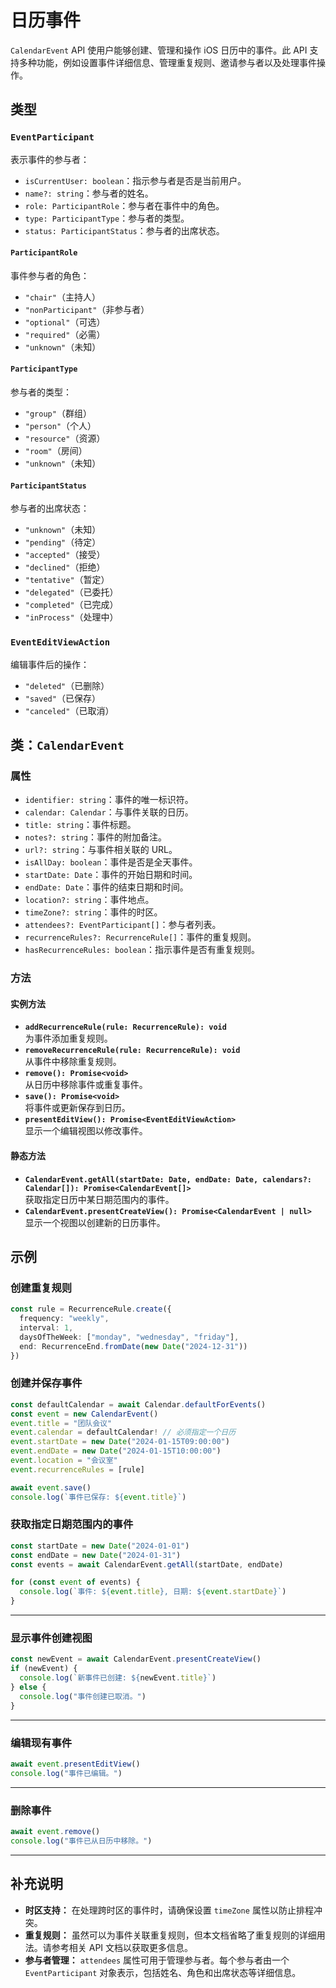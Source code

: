 # 日历事件 

`CalendarEvent` API 使用户能够创建、管理和操作 iOS 日历中的事件。此 API 支持多种功能，例如设置事件详细信息、管理重复规则、邀请参与者以及处理事件操作。

## 类型

### `EventParticipant`
表示事件的参与者：
- `isCurrentUser: boolean`：指示参与者是否是当前用户。
- `name?: string`：参与者的姓名。
- `role: ParticipantRole`：参与者在事件中的角色。
- `type: ParticipantType`：参与者的类型。
- `status: ParticipantStatus`：参与者的出席状态。

#### `ParticipantRole`
事件参与者的角色：
- `"chair"`（主持人）
- `"nonParticipant"`（非参与者）
- `"optional"`（可选）
- `"required"`（必需）
- `"unknown"`（未知）

#### `ParticipantType`
参与者的类型：
- `"group"`（群组）
- `"person"`（个人）
- `"resource"`（资源）
- `"room"`（房间）
- `"unknown"`（未知）

#### `ParticipantStatus`
参与者的出席状态：
- `"unknown"`（未知）
- `"pending"`（待定）
- `"accepted"`（接受）
- `"declined"`（拒绝）
- `"tentative"`（暂定）
- `"delegated"`（已委托）
- `"completed"`（已完成）
- `"inProcess"`（处理中）

### `EventEditViewAction`
编辑事件后的操作：
- `"deleted"`（已删除）
- `"saved"`（已保存）
- `"canceled"`（已取消）

## 类：`CalendarEvent`

### 属性
- `identifier: string`：事件的唯一标识符。
- `calendar: Calendar`：与事件关联的日历。
- `title: string`：事件标题。
- `notes?: string`：事件的附加备注。
- `url?: string`：与事件相关联的 URL。
- `isAllDay: boolean`：事件是否是全天事件。
- `startDate: Date`：事件的开始日期和时间。
- `endDate: Date`：事件的结束日期和时间。
- `location?: string`：事件地点。
- `timeZone?: string`：事件的时区。
- `attendees?: EventParticipant[]`：参与者列表。
- `recurrenceRules?: RecurrenceRule[]`：事件的重复规则。
- `hasRecurrenceRules: boolean`：指示事件是否有重复规则。

### 方法

#### 实例方法
- **`addRecurrenceRule(rule: RecurrenceRule): void`**  
  为事件添加重复规则。
- **`removeRecurrenceRule(rule: RecurrenceRule): void`**  
  从事件中移除重复规则。
- **`remove(): Promise<void>`**  
  从日历中移除事件或重复事件。
- **`save(): Promise<void>`**  
  将事件或更新保存到日历。
- **`presentEditView(): Promise<EventEditViewAction>`**  
  显示一个编辑视图以修改事件。

#### 静态方法
- **`CalendarEvent.getAll(startDate: Date, endDate: Date, calendars?: Calendar[]): Promise<CalendarEvent[]>`**  
  获取指定日历中某日期范围内的事件。
- **`CalendarEvent.presentCreateView(): Promise<CalendarEvent | null>`**  
  显示一个视图以创建新的日历事件。

## 示例

### 创建重复规则
```ts
const rule = RecurrenceRule.create({
  frequency: "weekly",
  interval: 1,
  daysOfTheWeek: ["monday", "wednesday", "friday"],
  end: RecurrenceEnd.fromDate(new Date("2024-12-31"))
})
```

### 创建并保存事件
```ts
const defaultCalendar = await Calendar.defaultForEvents()
const event = new CalendarEvent()
event.title = "团队会议"
event.calendar = defaultCalendar! // 必须指定一个日历
event.startDate = new Date("2024-01-15T09:00:00")
event.endDate = new Date("2024-01-15T10:00:00")
event.location = "会议室"
event.recurrenceRules = [rule]

await event.save()
console.log(`事件已保存: ${event.title}`)
```

### 获取指定日期范围内的事件
```ts
const startDate = new Date("2024-01-01")
const endDate = new Date("2024-01-31")
const events = await CalendarEvent.getAll(startDate, endDate)

for (const event of events) {
  console.log(`事件: ${event.title}, 日期: ${event.startDate}`)
}
```

---

### 显示事件创建视图
```ts
const newEvent = await CalendarEvent.presentCreateView()
if (newEvent) {
  console.log(`新事件已创建: ${newEvent.title}`)
} else {
  console.log("事件创建已取消。")
}
```

---

### 编辑现有事件
```ts
await event.presentEditView()
console.log("事件已编辑。")
```

---

### 删除事件
```ts
await event.remove()
console.log("事件已从日历中移除。")
```

---

## 补充说明

- **时区支持：** 在处理跨时区的事件时，请确保设置 `timeZone` 属性以防止排程冲突。
- **重复规则：** 虽然可以为事件关联重复规则，但本文档省略了重复规则的详细用法。请参考相关 API 文档以获取更多信息。
- **参与者管理：** `attendees` 属性可用于管理参与者。每个参与者由一个 `EventParticipant` 对象表示，包括姓名、角色和出席状态等详细信息。
